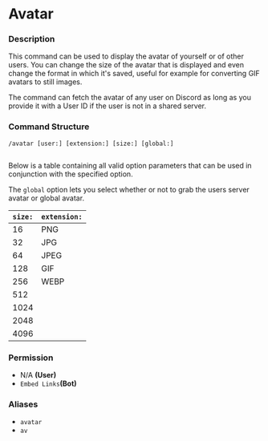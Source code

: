 # Avatar

### Description

This command can be used to display the avatar of yourself or of other users. You can change the size of the avatar that is displayed and even change the format in which it's saved, useful for example for converting GIF avatars to still images.

The command can fetch the avatar of any user on Discord as long as you provide it with a User ID if the user is not in a shared server.

### Command Structure

```
/avatar [user:] [extension:] [size:] [global:]
```

<figure><img src="https://i.imgur.com/Ltd8hM7.png" alt=""><figcaption></figcaption></figure>

Below is a table containing all valid option parameters that can be used in conjunction with the specified option.

The `global` option lets you select whether or not to grab the users server avatar or global avatar.

| **`size:`** | **`extension:`** |
| ----------- | ---------------- |
| 16          | PNG              |
| 32          | JPG              |
| 64          | JPEG             |
| 128         | GIF              |
| 256         | WEBP             |
| 512         |                  |
| 1024        |                  |
| 2048        |                  |
| 4096        |                  |

### **Permission**

* N/A **(User)**
* `Embed Links`**(Bot)**

### Aliases

* `avatar`
* `av`
